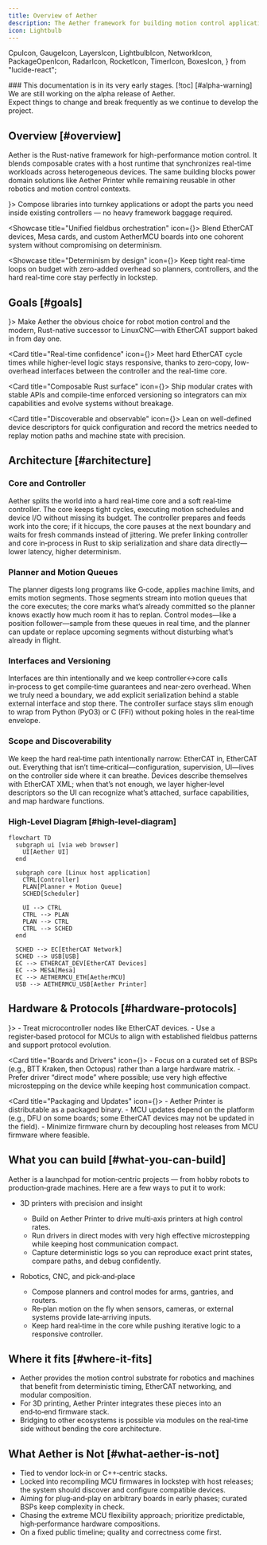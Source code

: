 ```yaml
---
title: Overview of Aether
description: The Aether framework for building motion control applications in Rust.
icon: Lightbulb
---
```




  CpuIcon,
  GaugeIcon,
  LayersIcon,
  LightbulbIcon,
  NetworkIcon,  
  PackageOpenIcon,
  RadarIcon,
  RocketIcon,
  TimerIcon,
  BoxesIcon,
} from "lucide-react";

<Callout type="warning">
  ### This documentation is in its very early stages. [!toc] [#alpha-warning]
  We are still working on the alpha release of Aether.<br />
  Expect things to change and break frequently as we continue to develop the project.
</Callout>


## Overview [#overview]

Aether is the Rust-native framework for high-performance motion control. It blends composable crates with a host runtime that synchronizes real-time workloads across heterogeneous devices. The same building blocks power domain solutions like Aether Printer while remaining reusable in other robotics and motion control contexts.

<Showcases>
  <Showcase title="Composable building blocks" icon={<LayersIcon />}>
    Compose libraries into turnkey applications or adopt the parts you need inside existing controllers — no heavy framework baggage required.
  </Showcase>

  <Showcase title="Unified fieldbus orchestration" icon={<NetworkIcon />}>
    Blend EtherCAT devices, Mesa cards, and custom AetherMCU boards into one cohorent system without compromising on determinism.
  </Showcase>

  <Showcase title="Determinism by design" icon={<GaugeIcon />}>
    Keep tight real-time loops on budget with zero-added overhead so planners, controllers, and the hard real-time core stay perfectly in lockstep.
  </Showcase>
</Showcases>


## Goals [#goals]

<Cards>
  <Card title="Mission-first motion" icon={<RocketIcon />}>
    Make Aether the obvious choice for robot motion control and the modern, Rust-native successor to LinuxCNC—with EtherCAT support baked in from day one.
  </Card>

  <Card title="Real-time confidence" icon={<TimerIcon />}>
    Meet hard EtherCAT cycle times while higher-level logic stays responsive, thanks to zero-copy, low-overhead interfaces between the controller and the real-time core.
  </Card>

  <Card title="Composable Rust surface" icon={<BoxesIcon />}>
      Ship modular crates with stable APIs and compile-time enforced versioning so integrators can mix capabilities and evolve systems without breakage.
  </Card>

  <Card title="Discoverable and observable" icon={<RadarIcon />}>
    Lean on well-defined device descriptors for quick configuration and record the metrics needed to replay motion paths and machine state with precision.
  </Card>
</Cards>


## Architecture [#architecture]

### Core and Controller

Aether splits the world into a hard real‑time core and a soft real‑time controller. The core keeps tight cycles, executing motion schedules and device I/O without missing its budget. The controller prepares and feeds work into the core; if it hiccups, the core pauses at the next boundary and waits for fresh commands instead of jittering. We prefer linking controller and core in‑process in Rust to skip serialization and share data directly—lower latency, higher determinism.

### Planner and Motion Queues

The planner digests long programs like G‑code, applies machine limits, and emits motion segments. Those segments stream into motion queues that the core executes; the core marks what’s already committed so the planner knows exactly how much room it has to replan. Control modes—like a position follower—sample from these queues in real time, and the planner can update or replace upcoming segments without disturbing what’s already in flight.

### Interfaces and Versioning

Interfaces are thin intentionally and we keep controller↔core calls in‑process to get compile‑time guarantees and near‑zero overhead. When we truly need a boundary, we add explicit serialization behind a stable external interface and stop there. The controller surface stays slim enough to wrap from Python (PyO3) or C (FFI) without poking holes in the real‑time envelope.

### Scope and Discoverability

We keep the hard real‑time path intentionally narrow: EtherCAT in, EtherCAT out. Everything that isn’t time‑critical—configuration, supervision, UI—lives on the controller side where it can breathe. Devices describe themselves with EtherCAT XML; when that’s not enough, we layer higher‑level descriptors so the UI can recognize what’s attached, surface capabilities, and map hardware functions.

### High‑Level Diagram [#high-level-diagram]

```mermaid
flowchart TD
  subgraph ui [via web browser]
    UI[Aether UI]
  end

  subgraph core [Linux host application]
    CTRL[Controller]
    PLAN[Planner + Motion Queue]
    SCHED[Scheduler]

    UI --> CTRL
    CTRL --> PLAN
    PLAN --> CTRL
    CTRL --> SCHED
  end

  SCHED --> EC[EtherCAT Network]
  SCHED --> USB[USB]
  EC --> ETHERCAT_DEV[EtherCAT Devices]
  EC --> MESA[Mesa]
  EC --> AETHERMCU_ETH[AetherMCU]
  USB --> AETHERMCU_USB[Aether Printer]
```


## Hardware & Protocols [#hardware-protocols]

<Cards>
  <Card title="Device Model" icon={<LightbulbIcon />}>
      - Treat microcontroller nodes like EtherCAT devices.
      - Use a register‑based protocol for MCUs to align with established fieldbus patterns and support protocol evolution.
  </Card>

  <Card title="Boards and Drivers" icon={<CpuIcon />}>
    - Focus on a curated set of BSPs (e.g., BTT Kraken, then Octopus) rather than a large hardware matrix.
    - Prefer driver “direct mode” where possible; use very high effective microstepping on the device while keeping host communication compact.
  </Card>
 
  <Card title="Packaging and Updates" icon={<PackageOpenIcon />}>
    - Aether Printer is distributable as a packaged binary.
    - MCU updates depend on the platform (e.g., DFU on some boards; some EtherCAT devices may not be updated in the field).
    - Minimize firmware churn by decoupling host releases from MCU firmware where feasible.
  </Card>
</Cards>


## What you can build [#what-you-can-build]

Aether is a launchpad for motion‑centric projects — from hobby robots to production‑grade machines. Here are a few ways to put it to work:

- 3D printers with precision and insight
  - Build on Aether Printer to drive multi‑axis printers at high control rates.
  - Run drivers in direct modes with very high effective microstepping while keeping host communication compact.
  - Capture deterministic logs so you can reproduce exact print states, compare paths, and debug confidently.

- Robotics, CNC, and pick‑and‑place
  - Compose planners and control modes for arms, gantries, and routers.
  - Re‑plan motion on the fly when sensors, cameras, or external systems provide late‑arriving inputs.
  - Keep hard real‑time in the core while pushing iterative logic to a responsive controller.


## Where it fits [#where-it-fits]

- Aether provides the motion control substrate for robotics and machines that benefit from deterministic timing, EtherCAT networking, and modular composition.
- For 3D printing, Aether Printer integrates these pieces into an end‑to‑end firmware stack.
- Bridging to other ecosystems is possible via modules on the real‑time side without bending the core architecture.


## What Aether is Not [#what-aether-is-not]

- Tied to vendor lock‑in or C++‑centric stacks.
- Locked into recompiling MCU firmwares in lockstep with host releases; the system should discover and configure compatible devices.
- Aiming for plug‑and‑play on arbitrary boards in early phases; curated BSPs keep complexity in check.
- Chasing the extreme MCU flexibility approach; prioritize predictable, high‑performance hardware compositions.
- On a fixed public timeline; quality and correctness come first.
